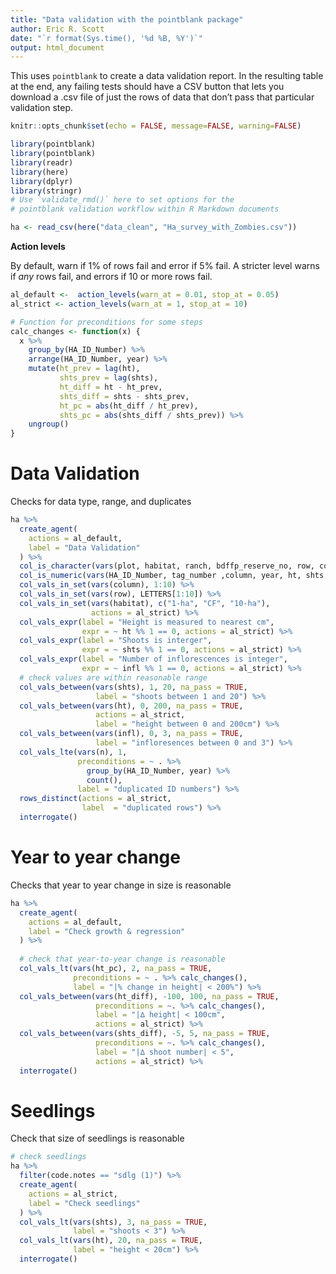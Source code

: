 ```yaml
---
title: "Data validation with the pointblank package"
author: Eric R. Scott
date: "`r format(Sys.time(), '%d %B, %Y')`"
output: html_document
---
```


This uses `pointblank` to create a data validation report. In the resulting table at the end, any failing tests should have a CSV button that lets you download a .csv file of just the rows of data that don't pass that particular validation step.

```r
knitr::opts_chunk$set(echo = FALSE, message=FALSE, warning=FALSE)

library(pointblank)
library(pointblank)
library(readr)
library(here)
library(dplyr)
library(stringr)
# Use `validate_rmd()` here to set options for the
# pointblank validation workflow within R Markdown documents
```


```r
ha <- read_csv(here("data_clean", "Ha_survey_with_Zombies.csv"))
```

**Action levels**

By default, warn if 1% of rows fail and error if 5% fail.  A stricter level warns if *any* rows fail, and errors if 10 or more rows fail.

```r
al_default <-  action_levels(warn_at = 0.01, stop_at = 0.05)
al_strict <- action_levels(warn_at = 1, stop_at = 10)
```


```r
# Function for preconditions for some steps
calc_changes <- function(x) {
  x %>%
    group_by(HA_ID_Number) %>%
    arrange(HA_ID_Number, year) %>%
    mutate(ht_prev = lag(ht),
           shts_prev = lag(shts),
           ht_diff = ht - ht_prev,
           shts_diff = shts - shts_prev,
           ht_pc = abs(ht_diff / ht_prev),
           shts_pc = abs(shts_diff / shts_prev)) %>%
    ungroup()
}
```

# Data Validation

Checks for data type, range, and duplicates

```r
ha %>%
  create_agent(
    actions = al_default,
    label = "Data Validation"
  ) %>%
  col_is_character(vars(plot, habitat, ranch, bdffp_reserve_no, row, code.notes)) %>%
  col_is_numeric(vars(HA_ID_Number, tag_number ,column, year, ht, shts, infl)) %>%
  col_vals_in_set(vars(column), 1:10) %>%
  col_vals_in_set(vars(row), LETTERS[1:10]) %>%
  col_vals_in_set(vars(habitat), c("1-ha", "CF", "10-ha"),
                  actions = al_strict) %>%
  col_vals_expr(label = "Height is measured to nearest cm",
                expr = ~ ht %% 1 == 0, actions = al_strict) %>%
  col_vals_expr(label = "Shoots is interger",
                expr = ~ shts %% 1 == 0, actions = al_strict) %>%
  col_vals_expr(label = "Number of inflorescences is integer",
                expr = ~ infl %% 1 == 0, actions = al_strict) %>% 
  # check values are within reasonable range
  col_vals_between(vars(shts), 1, 20, na_pass = TRUE,
                   label = "shoots between 1 and 20") %>%
  col_vals_between(vars(ht), 0, 200, na_pass = TRUE,
                   actions = al_strict,
                   label = "height between 0 and 200cm") %>%
  col_vals_between(vars(infl), 0, 3, na_pass = TRUE,
                   label = "infloresences between 0 and 3") %>%
  col_vals_lte(vars(n), 1,
               preconditions = ~ . %>%
                 group_by(HA_ID_Number, year) %>%
                 count(),
               label = "duplicated ID numbers") %>% 
  rows_distinct(actions = al_strict, 
                label  = "duplicated rows") %>% 
  interrogate()
```


# Year to year change

Checks that year to year change in size is reasonable

```r
ha %>%
  create_agent(
    actions = al_default,
    label = "Check growth & regression"
  ) %>%
  
  # check that year-to-year change is reasonable
  col_vals_lt(vars(ht_pc), 2, na_pass = TRUE,
              preconditions = ~ . %>% calc_changes(),
              label = "|% change in height| < 200%") %>%
  col_vals_between(vars(ht_diff), -100, 100, na_pass = TRUE,
                   preconditions = ~. %>% calc_changes(),
                   label = "|∆ height| < 100cm",
                   actions = al_strict) %>%
  col_vals_between(vars(shts_diff), -5, 5, na_pass = TRUE,
                   preconditions = ~. %>% calc_changes(),
                   label = "|∆ shoot number| < 5",
                   actions = al_strict) %>%
  interrogate()
```

# Seedlings

Check that size of seedlings is reasonable

```r
# check seedlings
ha %>%
  filter(code.notes == "sdlg (1)") %>% 
  create_agent(
    actions = al_strict,
    label = "Check seedlings"
  ) %>% 
  col_vals_lt(vars(shts), 3, na_pass = TRUE,
              label = "shoots < 3") %>% 
  col_vals_lt(vars(ht), 20, na_pass = TRUE,
              label = "height < 20cm") %>% 
  interrogate()
```
